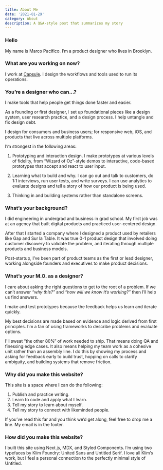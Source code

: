 ```yaml
---
title: About Me
date: '2021-01-29'
category: About
description: A Q&A-style post that summarizes my story
---
```


### Hello 
My name is Marco Pacifico. I’m a product designer who lives in Brooklyn.

### What are you working on now?
I work at [Capsule](https://www.capsule.com/). I design the workflows and tools used to run its operations. 

### You’re a designer who can…?
I make tools that help people get things done faster and easier. 

As a founding or first designer, I set up foundational pieces like a design system, user research practice, and a design process. I help untangle and fix design debt.
 
I design for consumers and business users; for responsive web, iOS, and products that live across multiple platforms.

I’m strongest in the following areas:

1. Prototyping and interaction design. I make prototypes at various levels of fidelity, from “Wizard of Oz”-style demos to interactive, code-based prototypes that accept and react to user input. 

2. Learning what to build and why. I can go out and talk to customers, do 1:1 interviews, run user tests, and write surveys. I can use analytics to evaluate designs and tell a story of how our product is being used. 

3. Thinking in and building systems rather than standalone screens.  

### What’s your background?
I did engineering in undergrad and business in grad school. My first job was at an agency that built digital products and practiced user-centered design. 

After that I started a company where I designed a product used by retailers like Gap and Sur la Table. It was true 0-1 product design that involved doing customer discovery to validate the problem, and iterating through multiple products and business models. 

Post-startup, I’ve been part of product teams as the first or lead designer, working alongside founders and executives to make product decisions. 

### What’s your M.O. as a designer?
I care about asking the right questions to get to the root of a problem. If we can’t answer *“why this?”* and *“how will we know it’s working?”* then I’ll help us find answers.  

I make and test prototypes because the feedback helps us learn and iterate quickly. 

My best decisions are made based on evidence and logic derived from first principles. I’m a fan of using frameworks to describe problems and evaluate options.

I'll sweat “the other 80%” of work needed to ship. That means doing QA and finessing edge cases. It also means helping my team work as a cohesive unit rather than an assembly line. I do this by showing my process and asking for feedback early to build trust, hopping on calls to clarify ambiguity, and building systems that remove friction. 
 

### Why did you make this website?
This site is a space where I can do the following:

1. Publish and practice writing.
2. Learn to code and apply what I learn. 
3. Tell my story to learn about myself.
4. Tell my story to connect with likeminded people.

If you’ve read this far and you think we’d get along, feel free to drop me a line. My email is in the footer.

### How did you make this website?
I built this site using Next.js, MDX, and Styled Components. I’m using two typefaces by Klim Foundry: United Sans and Untitled Serif. I love all Klim’s work, but I feel a personal connection to the perfectly minimal style of Untitled. 